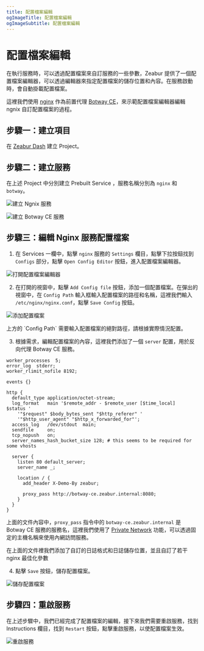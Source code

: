 ```yaml
---
title: 配置檔案編輯
ogImageTitle: 配置檔案編輯
ogImageSubtitle: 配置檔案編輯
---
```



# 配置檔案編輯

在執行服務時，可以透過配置檔案來自訂服務的一些參數，Zeabur 提供了一個配置檔案編輯器，可以透過編輯器來指定配置檔案的儲存位置和內容。在服務啟動時，會自動掛載配置檔案。

這裡我們使用 [nginx](https://nginx.com/) 作為前置代理 [Botway CE](https://github.com/botwayorg/ce)，來示範配置檔案編輯器編輯 ngnix 自訂配置檔案的過程。

## 步驟一：建立項目

在 [Zeabur Dash](https://dash.zeabur.com/) 建立 Project。

## 步驟二：建立服務

在上述 Project 中分別建立 Prebuilt Service ，服務名稱分別為 `nginx` 和 `botway`。

![建立 Ngnix 服務](/deploy/config-edit/create-nginx-service.en-US.png)

![建立 Botway CE 服務](/deploy/config-edit/create-botwayce-service.en-US.png)

## 步驟三：編輯 Nginx 服務配置檔案

1. 在 Services 一欄中，點擊 `nginx` 服務的 `Settings` 欄目，點擊下拉按鈕找到 `Configs` 部分，點擊 `Open Config Editor` 按鈕，進入配置檔案編輯器。

![打開配置檔案編輯器](/deploy/config-edit/open-config-editor.en-US.png)

2. 在打開的視窗中，點擊 `Add Config file` 按鈕，添加一個配置檔案。在彈出的視窗中，在 `Config Path` 輸入框輸入配置檔案的路徑和名稱，這裡我們輸入 `/etc/nginx/nginx.conf`，點擊 `Save Config` 按鈕。

![添加配置檔案](/deploy/config-edit/create-new-config.en-US.png)

<Callout>
    上方的 `Config Path` 需要輸入配置檔案的絕對路徑，請根據實際情況配置。
</Callout>

3. 根據需求，編輯配置檔案的內容，這裡我們添加了一個 `server` 配置，用於反向代理 Botway CE 服務。

```nginx
worker_processes  5;
error_log  stderr;
worker_rlimit_nofile 8192;

events {}

http {
  default_type application/octet-stream;
  log_format   main '$remote_addr - $remote_user [$time_local]  $status '
    '"$request" $body_bytes_sent "$http_referer" '
    '"$http_user_agent" "$http_x_forwarded_for"';
  access_log   /dev/stdout  main;
  sendfile     on;
  tcp_nopush   on;
  server_names_hash_bucket_size 128; # this seems to be required for some vhosts

  server {
    listen 80 default_server;
    server_name _;

    location / {
      add_header X-Demo-By zeabur;
    
      proxy_pass http://botway-ce.zeabur.internal:8080;
    }
  }
}
```
上面的文件內容中，`proxy_pass` 指令中的 `botway-ce.zeabur.internal` 是 Botway CE 服務的服務名，這裡我們使用了 [Private Network](/deploy/private-networking) 功能，可以透過固定的主機名稱來使用內網訪問服務。

在上面的文件裡我們添加了自訂的日誌格式和日誌儲存位置，並且自訂了若干 nginx 最佳化參數

4. 點擊 `Save` 按鈕，儲存配置檔案。

![儲存配置檔案](/deploy/config-edit/save-config.en-US.png)

## 步驟四：重啟服務

在上述步驟中，我們已經完成了配置檔案的編輯，接下來我們需要重啟服務，找到 Instructions 欄目，找到 `Restart` 按鈕，點擊重啟服務，以使配置檔案生效。

![重啟服務](/deploy/config-edit/restart-service.en-US.png)